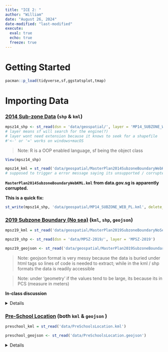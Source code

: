 ```yaml
---
title: "ICE 2: "
author: "William"
date: "August 26, 2024"
date-modified: "last-modified"
execute: 
  eval: true
  echo: true
  freeze: true
---
```


# Getting Started

```r
pacman::p_load(tidyverse,sf,ggstatsplot,tmap)
```

# Importing Data

### [2014 Sub-zone Data](https://beta.data.gov.sg/datasets?query=Master+Plan+2014+Subzone+Boundary+%28Web%29&resultId=d_5cb80a95445f236737f6bc2bfe5f159d) (`shp` & `kml`)

```r
mpsz14_shp <- st_read(dsn = 'data/geospatial/', layer = 'MP14_SUBZONE_WEB_PL')
# layer means sf will search for the engine(?)
# layer wont need extension because it knows to seek for a shapefile
#'<-' or '=' works on windows+macOS
```

> Note: R is a OOP enabled language, sf being the object class

```r
View(mpsz14_shp)
```

```r
mpsz14_kml = st_read('data/geospatial/MasterPlan2014SubzoneBoundaryWebKML.kml')
# supposed to trigger a error message saying its unsupported / corrupted
```

**`MasterPlan2014SubzoneBoundaryWebKML.kml` from data.gov.sg is apparently corrupted.**

**This is a quick fix:**

```r
st_write(mpsz14_shp, 'data/geospatial/MP14_SUBZONE_WEB_PL.kml', delete_dsn = TRUE)
```

### [**2019 Subzone Boundary (No sea)**](https://data.gov.sg/collections/1749/datasets/d_0900fdcfdb4666fe2a630f37a532fc06/view) (`kml`, `shp`, `geojson`)

```r
mpsz19_kml = st_read('data/geospatial/MasterPlan2019SubzoneBoundaryNoSeaKML.kml')
```

```r
mpsz19_shp <- st_read(dsn = 'data/MPSZ-2019/', layer = 'MPSZ-2019')
```

```r
mpsz19_geojson <- st_read('data/geospatial/MasterPlan2019SubzoneBoundaryNoSeaGEOJSON.geojson')
```

> Note: geojson format is very messy because the data is buried under html tags so lines of code is needed to extract; while in the kml / shp formats the data is readily accessible

> Note: under 'geometry' if the values tend to be large, its because its in PCS (measure in meters)

**In-class discussion**

<details>

------------------------------------------------------------------------

### [Singapore Residents by Planning Area / Subzone, Age Group, Sex and Floor Area of Residence 2023](https://www.singstat.gov.sg/-/media/files/find_data/population/statistical_tables/respopagesexfa2023e.ashx)

> Note: use the .**csv** file

```r
popdata2023 = read_csv('data/respopagesexfa2023.csv')
```

------------------------------------------------------------------------

</details>

### [Pre-School Location](https://data.gov.sg/datasets?query=Pre-Schools+Location&page=1&resultId=d_61eefab99958fd70e6aab17320a71f1c) (both `kml` & `geojson` )

```r
preschool_kml = st_read('data/PreSchoolsLocation.kml')
```

```r
preschool_geojson <- st_read('data/PreSchoolsLocation.geojson')
```

<details>

# Transforming Coordinate System

```r
mpsz19_shp_3414 = mpsz14_shp %>% # pipe operator; saves memory
  st_transform(crs = 3414)
```

```r
preschool_kml_3414 = preschool_kml %>% 
  st_transform(crs = 3414)
```

**Checking CRS**

```r
st_crs(mpsz19_shp)
mpsz19_shp_3414
```

# Data Wrangling

**Point-in-Polygon count:** count the number of pre-schools in each planning sub-zone

```r
mpsz19_shp_3414 <- mpsz19_shp_3414 %>% mutate(`PreSch Count` = lengths(st_intersects(mpsz19_shp_3414, preschool_kml_3414)))
```

Write a single line code to perform the following tasks:

1.  **Derive the area** of each planning sub-zone.

2.  Drop the **unit of measurement** of the area (i.e. m\^2)

3.  **Calculate the density** of pre-school at the planning sub-zone level

```r
mpsz19_shp_3414 <- mpsz19_shp_3414 %>% 
  mutate(
    Area = units::drop_units(st_area(.)),
    `PreSch Density` = `PreSch Count` / Area * 1000000
    )
```

# Statistical Analysis

Using Exploratory Data Analysis (EDA) and Confirmatory Data Analysis (CDA) methods to **explore and confirm the statistical relationship between Pre-school Density and Pre-school count.**

```r
mpsz19_shp_3414$`PreSch Density` <- as.numeric(as.character(mpsz19_shp_3414$`PreSch Density`))
mpsz19_shp_3414$`PreSch Count` <- as.numeric(as.character(mpsz19_shp_3414$`PreSch Count`))
mpsz19_shp_3414 <- as.data.frame(mpsz19_shp_3414)

ggscatterstats(
  data = mpsz19_shp_3414,
  x = `PreSch Density`,
  y = `PreSch Count`,
  type = 'parametric'
)
```

# **Prepare a data frame using the population data**

```r
popdata2023 = popdata2023 %>% 
  group_by(PA,SZ,AG) %>% 
  summarise(POP=sum(Pop)) %>% 
  ungroup() %>% 
  pivot_wider(names_from = AG,values_from = POP)
```

> pivot_wider() transposes the data table structure for easier function application

**Examine the data structure**

```r
str(popdata2023)
```

> Note: **age ranges are not in sequential order**

```r
colnames(popdata2023)
```

> Note: **index starts from 1**

**Fix the data table (override the previous)**

Write a code chunk to derive a tibble data.framewith the following fields PA, SZ, YOUNG, ECONOMY ACTIVE, AGED, TOTAL, DEPENDENCY where by:

-   YOUNG: age group 0 to 4 until age groyup 20 to 24,

-   ECONOMY ACTIVE: age group 25-29 until age group 60-64,

-   AGED: age group 65 and above,

-   TOTAL: all age group, and

-   DEPENDENCY: the ratio between young and aged against economy active group.

```r
popdata2023 = popdata2023 %>% 
  # CALCULATING AGE GROUP TOTALS
  mutate(`YOUNG`=rowSums(.[3:6])+rowSums(.[14])) %>%                # CREATES new col 'YOUNG'
  mutate(`ECONOMY ACTIVE`=rowSums(.[7:13])+rowSums(.[15])) %>%   # CREATES new col `ECONOMY ACTIVE`
  mutate(`AGED`=rowSums(.[16:21])) %>%                              # CREATES new col `AGED`
  mutate(`TOTAL`=rowSums(.[3:21])) %>%                              # CREATES new col `TOTAL`
  mutate(`DEPENDENCY` = (`YOUNG` + `AGED`)/`ECONOMY ACTIVE`) %>%   # CREATES new col `DEPENDENCY` to calculate dependency ratio
  select(`PA`, `SZ`, `YOUNG`, `ECONOMY ACTIVE`, `AGED`, `TOTAL`, `DEPENDENCY`) # determines column order and contents in OUTPUT DATASET
```

Because **R is case sensitive**, convert into all same uppercase or lowercase in the datasets.

```r
popdata2023 = popdata2023 %>% 
  mutate_at(
    .vars = vars(PA,SZ),
    .funs = list(toupper)
    )
```

Perform **left-join** whereby the join fields are `SUBZONE_N` from the `mpsz19_shp` sf data.frame and `SZ` from the `popdata2023` data.frame.

```r
mpsz_popdata2023 = left_join(mpsz19_shp_3414,popdata2023, by = c('SUBZONE_N'='SZ'))
```

> Note: In the c() function, the column names' positions correspond to which data table is the left table

Plot the choropleth map.

```r
tmap_mode('plot')

tm_shape(st_sf(mpsz_popdata2023)) +
  tm_fill( # either a fixed color or a color palette is mapped to the variable
    'DEPENDENCY',
    style = 'quantile',
    palette = 'Blues',
    title = 'Dependency ratio'
  ) +
  tm_layout(
    main.title = "Distribution of Dependency Ratio by planning subzone",
    main.title.position = "center",
    main.title.size = 1,
    legend.title.size = 1,
    legend.height = 0.45, 
    legend.width = 0.35,
    bg.color = "#E4D5C9",
    frame = F
  ) +
  
  tm_borders(alpha = 0.5) +
  tm_compass(type="8star", size = 1.5) +
  tm_scale_bar() +
  tm_grid(alpha =0.2) +
  tm_credits("Source: Planning Sub-zone boundary from Urban Redevelopment Authorithy (URA)\n and Population data from Department of Statistics (DOS)", 
             position = c("left", "bottom"))
```

</details>

